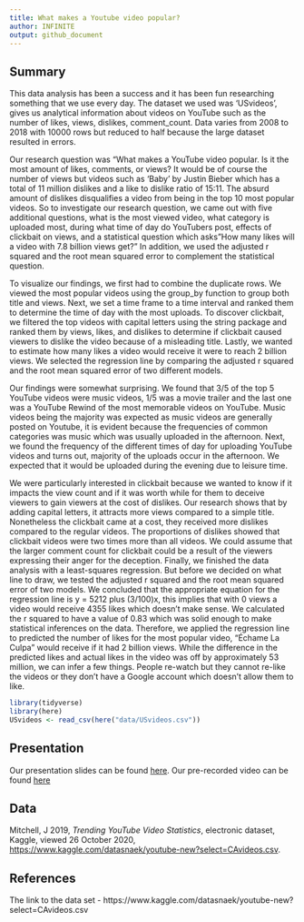 ```yaml
---
title: What makes a Youtube video popular?
author: INFINITE
output: github_document
---
```


## Summary

   This data analysis has been a success and it has been fun researching something that we use every day. The dataset we used was 'USvideos', gives us analytical information about videos on YouTube such as the number of likes, views, dislikes, comment_count. Data varies from 2008 to 2018 with 10000 rows but reduced to half because the large dataset resulted in errors.

   Our research question was "What makes a YouTube video popular. Is it the most amount of likes, comments, or views? It would be of course the number of views but videos such as 'Baby' by Justin Bieber which has a total of 11 million dislikes and a like to dislike ratio of 15:11. The absurd amount of dislikes disqualifies a video from being in the top 10 most popular videos. So to investigate our research question, we came out with five additional questions, what is the most viewed video, what category is uploaded most, during what time of day do YouTubers post, effects of clickbait on views, and a statistical question which asks "How many likes will a video with 7.8 billion views get?” In addition, we used the adjusted r squared and the root mean squared error to complement the statistical question.
  	
   To visualize our findings, we first had to combine the duplicate rows. We viewed the most popular videos using the group_by function to group both title and views. Next, we set a time frame to a time interval and ranked them to determine the time of day with the most uploads. To discover clickbait, we filtered the top videos with capital letters using the string package and ranked them by views, likes, and dislikes to determine if clickbait caused viewers to dislike the video because of a misleading title. Lastly, we wanted to estimate how many likes a video would receive it were to reach 2 billion views. We selected the regression line by comparing the adjusted r squared and the root mean squared error of two different models.

   Our findings were somewhat surprising. We found that 3/5 of the top 5 YouTube videos were music videos, 1/5 was a movie trailer and the last one was a YouTube Rewind of the most memorable videos on YouTube. Music videos being the majority was expected as music videos are generally posted on Youtube, it is evident because the frequencies of common categories was music which was usually uploaded in the afternoon. Next, we found the frequency of the different times of day for uploading YouTube videos and turns out, majority of the uploads occur in the afternoon. We expected that it would be uploaded during the evening due to leisure time. 
   
   We were particularly interested in clickbait because we wanted to know if it impacts the view count and if it was worth while for them to deceive viewers to gain viewers at the cost of dislikes. Our research shows that by adding capital letters, it attracts more views compared to a simple title. Nonetheless the clickbait came at a cost, they received more dislikes compared to the regular videos. The proportions of dislikes showed that clickbait videos were two times more than all videos. We could assume that the larger comment count for clickbait could be a result of the viewers expressing their anger for the deception. Finally, we finished the data analysis with a least-squares regression. But before we decided on what line to draw, we tested the adjusted r squared and the root mean squared error of two models. We concluded that the appropriate equation for the regression line is y = 5212 plus (3/100)x, this implies that with 0 views a video would receive 4355 likes which doesn’t make sense. We calculated the r squared to have a value of 0.83 which was solid enough to make statistical inferences on the data. Therefore, we applied the regression line to predicted the number of likes for the most popular video, "Échame La Culpa" would receive if it had 2 billion views. While the difference in the predicted likes and actual likes in the video was off by approximately 53 million, we can infer a few things. People re-watch but they cannot re-like the videos or they don’t have a Google account which doesn’t allow them to like. 
  


```r
library(tidyverse)
library(here)
USvideos <- read_csv(here("data/USvideos.csv"))
```

## Presentation

Our presentation slides can be found [here](presentation/presentation.html).
Our pre-recorded video can be found [here](https://media.ed.ac.uk/media/1+-+INFINITE/1_egvlkmts)

## Data 
Mitchell, J 2019, _Trending YouTube Video Statistics_, electronic dataset, Kaggle, viewed 26 October 2020, <https://www.kaggle.com/datasnaek/youtube-new?select=CAvideos.csv>.


## References

The link to the data set - 
https://www.kaggle.com/datasnaek/youtube-new?select=CAvideos.csv

